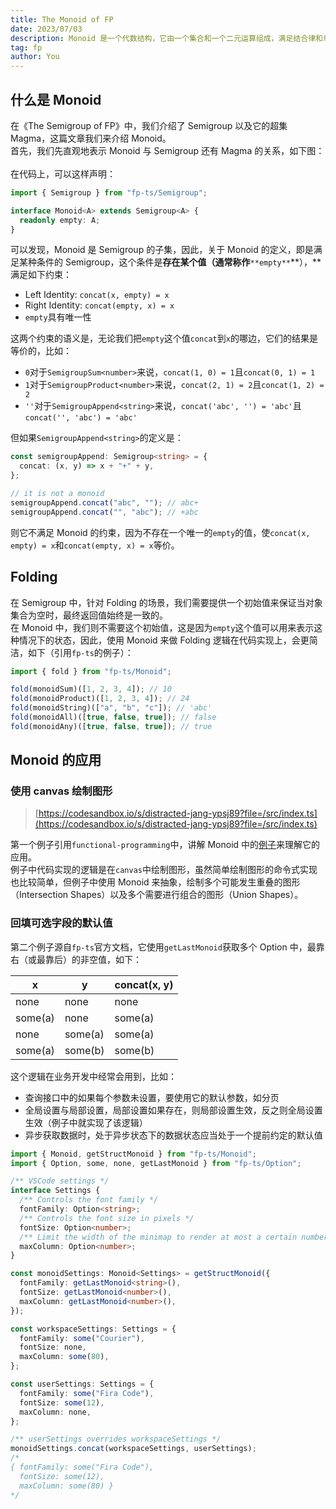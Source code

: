 ```yaml
---
title: The Monoid of FP
date: 2023/07/03
description: Monoid 是一个代数结构，它由一个集合和一个二元运算组成，满足结合律和单位元的性质。在函数式编程中，Monoid 用于描述可组合的操作，可以通过合并操作和空操作创建更复杂的结构。例如，字符串的拼接和空字符串形成了一个 Monoid。
tag: fp
author: You
---
```



## 什么是 Monoid

在《The Semigroup of FP》中，我们介绍了 Semigroup 以及它的超集 Magma，这篇文章我们来介绍 Monoid。<br />首先，我们先直观地表示 Monoid 与 Semigroup 还有 Magma 的关系，如下图：<br /><ImagePreviewer src="/images/awesome-fp/magma-vs-semigroup-vs-monoid.png" alt="magma-vs-semigroup-vs-monoid"/><br />在代码上，可以这样声明：

```typescript
import { Semigroup } from "fp-ts/Semigroup";

interface Monoid<A> extends Semigroup<A> {
  readonly empty: A;
}
```

可以发现，Monoid 是 Semigroup 的子集，因此，关于 Monoid 的定义，即是满足某种条件的 Semigroup，这个条件是**存在某个值（通常称作**`**empty**`**），**满足如下约束：

- Left Identity: `concat(x, empty) = x`
- Right Identity: `concat(empty, x) = x`
- `empty`具有唯一性

这两个约束的语义是，无论我们把`empty`这个值`concat`到`x`的哪边，它们的结果是等价的，比如：

- `0`对于`SemigroupSum<number>`来说，`concat(1, 0) = 1`且`concat(0, 1) = 1`
- `1`对于`SemigroupProduct<number>`来说，`concat(2, 1) = 2`且`concat(1, 2) = 2`
- `''`对于`SemigroupAppend<string>`来说，`concat('abc', '') = 'abc'`且`concat('', 'abc') = 'abc'`

但如果`SemigroupAppend<string>`的定义是：

```typescript
const semigroupAppend: Semigroup<string> = {
  concat: (x, y) => x + "+" + y,
};

// it is not a monoid
semigroupAppend.concat("abc", ""); // abc+
semigroupAppend.concat("", "abc"); // +abc
```

则它不满足 Monoid 的约束，因为不存在一个唯一的`empty`的值，使`concat(x, empty) = x`和`concat(empty, x) = x`等价。

## Folding

在 Semigroup 中，针对 Folding 的场景，我们需要提供一个初始值来保证当对象集合为空时，最终返回值始终是一致的。<br />在 Monoid 中，我们则不需要这个初始值，这是因为`empty`这个值可以用来表示这种情况下的状态，因此，使用 Monoid 来做 Folding 逻辑在代码实现上，会更简洁，如下（引用`fp-ts`的例子）：

```typescript
import { fold } from "fp-ts/Monoid";

fold(monoidSum)([1, 2, 3, 4]); // 10
fold(monoidProduct)([1, 2, 3, 4]); // 24
fold(monoidString)(["a", "b", "c"]); // 'abc'
fold(monoidAll)([true, false, true]); // false
fold(monoidAny)([true, false, true]); // true
```

## Monoid 的应用

### 使用 canvas 绘制图形

> [https://codesandbox.io/s/distracted-jang-ypsj89?file=/src/index.ts](https://codesandbox.io/s/distracted-jang-ypsj89?file=/src/index.ts)

第一个例子引用`functional-programming`中，讲解 Monoid 中的[例子](https://github.com/haoliangwu-sbi-dalian/functional-programming/blob/master/src/03_shapes.ts)来理解它的应用。<br />例子中代码实现的逻辑是在`canvas`中绘制图形，虽然简单绘制图形的命令式实现也比较简单，但例子中使用 Monoid 来抽象，绘制多个可能发生重叠的图形（Intersection Shapes）以及多个需要进行组合的图形（Union Shapes）。

### 回填可选字段的默认值

第二个例子源自`fp-ts`官方文档，它使用`getLastMonoid`获取多个 Option 中，最靠右（或最靠后）的非空值，如下：

| x       | y       | concat(x, y) |
| ------- | ------- | ------------ |
| none    | none    | none         |
| some(a) | none    | some(a)      |
| none    | some(a) | some(a)      |
| some(a) | some(b) | some(b)      |

这个逻辑在业务开发中经常会用到，比如：

- 查询接口中的如果每个参数未设置，要使用它的默认参数，如分页
- 全局设置与局部设置，局部设置如果存在，则局部设置生效，反之则全局设置生效（例子中就实现了该逻辑）
- 异步获取数据时，处于异步状态下的数据状态应当处于一个提前约定的默认值

```typescript
import { Monoid, getStructMonoid } from "fp-ts/Monoid";
import { Option, some, none, getLastMonoid } from "fp-ts/Option";

/** VSCode settings */
interface Settings {
  /** Controls the font family */
  fontFamily: Option<string>;
  /** Controls the font size in pixels */
  fontSize: Option<number>;
  /** Limit the width of the minimap to render at most a certain number of columns. */
  maxColumn: Option<number>;
}

const monoidSettings: Monoid<Settings> = getStructMonoid({
  fontFamily: getLastMonoid<string>(),
  fontSize: getLastMonoid<number>(),
  maxColumn: getLastMonoid<number>(),
});

const workspaceSettings: Settings = {
  fontFamily: some("Courier"),
  fontSize: none,
  maxColumn: some(80),
};

const userSettings: Settings = {
  fontFamily: some("Fira Code"),
  fontSize: some(12),
  maxColumn: none,
};

/** userSettings overrides workspaceSettings */
monoidSettings.concat(workspaceSettings, userSettings);
/*
{ fontFamily: some("Fira Code"),
  fontSize: some(12),
  maxColumn: some(80) }
*/
```
